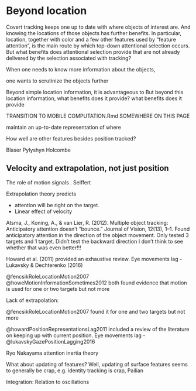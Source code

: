 # Beyond location {#beyondLocation} 

Covert tracking keeps one up to date with where objects of interest are. And knowing the locations of those objects has further benefits. In particular, location, together with color and a few other features used by "feature attention", is the main route by which top-down attentional selection occurs. But what benefits does attentional selection provide that are not already delivered by the selection associated with tracking?

When one needs to know more information about the objects,

one wants to scrutinize the objects further

Beyond simple location information, it is  advantageous to
But beyond this location information, what benefits does it provide? 
what benefits does it provide  

TRANSITION TO MOBILE COMPUTATION.Rmd SOMEWHERE ON THIS PAGE

maintain an up-to-date representation of where 

How well are other features besides position tracked?

Blaser Pylyshyn Holcombe

## Velocity and extrapolation, not just position

The role of motion signals . Seiffert

Extrapolation theory predicts 

* attention will be right on the target.
* Linear effect of velocity

Atsma, J., Koning, A., & van Lier, R. (2012). Multiple object tracking: Anticipatory attention doesn’t “bounce.” Journal of Vision, 12(13), 1–1. Found anticipatory attention in the direction of the object movement. Only tested 3 targets and 1 target. Didn’t test the backward direction I don’t think to see whether that was even better!!!

Howard et al. (2011) provided an exhaustive review.  Eye movements lag -  Lukavsky & Dechterenko (2016)

@fencsikRoleLocationMotion2007 @howeMotionInformationSometimes2012 both found evidence that motion is used for one or two targets but not more

Lack of extrapolation:

@fencsikRoleLocationMotion2007 found it for one and two targets but not more

@howardPositionRepresentationsLag2011 included a review of the literature on keeping up with current position.  Eye movements lag -  @lukavskyGazePositionLagging2016

Ryo Nakayama attention inertia theory

What about updating of features? Well, updating of surface features seems to generally be crap, e.g. identity tracking is crap, Pailian

Integration: 
Relation to oscillations


